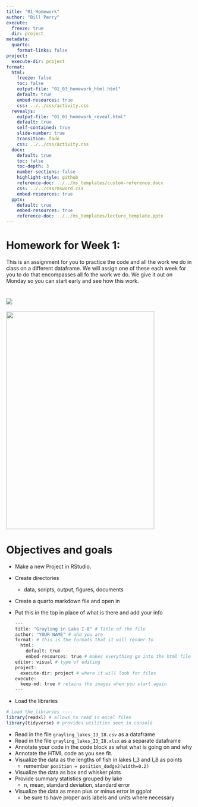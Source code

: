 ```yaml
---
title: "01_Homework"
author: "Bill Perry"
execute:
  freeze: true
  dir: project
metadata:
  quarto: 
    format-links: false
project:
  execute-dir: project
format:
  html:
    freeze: false
    toc: false
    output-file: "01_03_homework_html.html"
    default: true
    embed-resources: true
    css: ../../css/activity.css
  revealjs:
    output-file: "01_03_homework_reveal.html"
    default: true
    self-contained: true
    slide-number: true
    transition: fade
    css: ../../css/activity.css
  docx:
    default: true
    toc: false
    toc-depth: 3
    number-sections: false
    highlight-style: github
    reference-doc: ../../ms_templates/custom-reference.docx
    css: ../../css/msword.css
    embed-resources: true
  pptx:
    default: true
    embed-resources: true
    reference-doc: ../../ms_templates/lecture_template.pptx 
---
```


# Homework for Week 1:

This is an assignment for you to practice the code and all the work we do in class on a different dataframe. We will assign one of these each week for you to do that encompasses all fo the work we do. We give it out on Monday so you can start early and see how this work.

# ![](images/grayling.jpeg)

![](images/I_8.png){width="398" height="586"}

# Objectives and goals

-   Make a new Project in RStudio.

-   Create directories

    -   data, scripts, output, figures, documents

-   Create a quarto markdown file and open in

-   Put this in the top in place of what is there and add your info

    ``` r
    ---
    title: "Grayling in Lake I-8" # Title of the file
    author: "YOUR NAME" # who you are
    format: # this is the formats that it will render to
      html:
        default: true
        embed-resources: true # makes everything go into the html file
    editor: visual # type of editing
    project:
      execute-dir: project # where it will look for files
    execute:
      keep-md: true # retains the images when you start again
    --- 
    ```

<!-- -->

-   Load the libraries

``` r
# Load the libraries ----
library(readxl) # allows to read in excel files
library(tidyverse) # provides utilities seen in console
```

-   Read in the file `grayling_lakes_I3_I8.csv` as a dataframe
-   Read in the file `grayling_lakes_I3_I8.xlsx` as a separate dataframe
-   Annotate your code in the code block as what what is going on and why
-   Annotate the HTML code as you see fit.
-   Visualize the data as the lengths of fish in lakes I_3 and I_8 as points
    -   remember `position = position_dodge2(width=0.2)`
-   Visualize the data as box and whisker plots
-   Provide summary statistics grouped by lake
    -   n, mean, standard deviation, standard error
-   Visualize the data as mean plus or minus error in ggplot
    -   be sure to have proper axis labels and units where necessary
